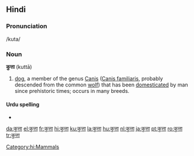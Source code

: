 ==Hindi==
===Pronunciation===
/kuta/
===Noun===
'''कुत्ता''' (kuttā)
#[[dog]], a member of the genus [[Canis]] ([[Canis familiaris]], probably descended from the common [[wolf]]) that has been [[domesticated]] by man since prehistoric times; occurs in many breeds.
====Urdu spelling====
*{{URchar|[[کتا]]}}
[[Category:hi:Mammals]]

[[da:कुत्ता]]
[[el:कुत्ता]]
[[fr:कुत्ता]]
[[hi:कुत्ता]]
[[ku:कुत्ता]]
[[la:कुत्ता]]
[[hu:कुत्ता]]
[[nl:कुत्ता]]
[[ja:कुत्ता]]
[[pt:कुत्ता]]
[[ro:कुत्ता]]
[[tr:कुत्ता]]